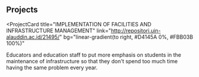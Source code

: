 ## Projects

<ProjectCard
  title="IMPLEMENTATION OF FACILITIES AND INFRASTRUCTURE MANAGEMENT"
  link="http://repositori.uin-alauddin.ac.id/21495/"
  bg="linear-gradient(to right, #D4145A 0%, #FBB03B 100%)"
>
  Educators and education staff to put more emphasis on students in the maintenance of infrastructure 
  so that they don't spend too much time having the same problem every year.
</ProjectCard>